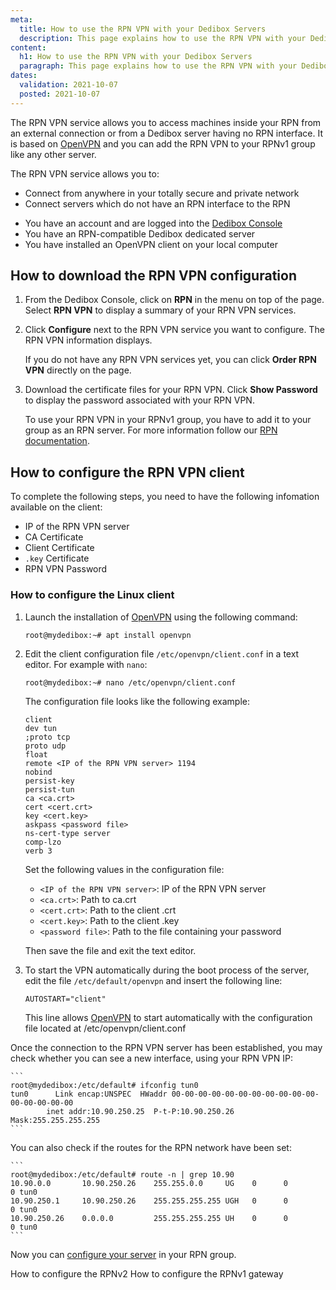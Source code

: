 ```yaml
---
meta:
  title: How to use the RPN VPN with your Dedibox Servers
  description: This page explains how to use the RPN VPN with your Dedibox Servers
content:
  h1: How to use the RPN VPN with your Dedibox Servers
  paragraph: This page explains how to use the RPN VPN with your Dedibox Servers
dates:
  validation: 2021-10-07
  posted: 2021-10-07
---
```


The RPN VPN service allows you to access machines inside your RPN from an external connection or from a Dedibox server having no RPN interface.
It is based on [OpenVPN](/tutorials/install-openvpn/) and you can add the RPN VPN to your RPNv1 group like any other server.

The RPN VPN service allows you to:

* Connect from anywhere in your totally secure and private network    
* Connect servers which do not have an RPN interface to the RPN

<Message type="requirement">

* You have an account and are logged into the [Dedibox Console](https://console.online.net)
* You have an RPN-compatible Dedibox dedicated server
* You have installed an OpenVPN client on your local computer

</Message>


## How to download the RPN VPN configuration

1. From the Dedibox Console, click on **RPN** in the menu on top of the page. Select **RPN VPN** to display a summary of your RPN VPN services.

    <Lightbox src="scaleway-rpn-vpn-01.png" alt="" />

2. Click **Configure** next to the RPN VPN service you want to configure. The RPN VPN information displays.

    <Lightbox src="scaleway-rpn-vpn-02.png" alt="" />

    <Message type="tip">

    If you do not have any RPN VPN services yet, you can click **Order RPN VPN** directly on the page.

    </Message>

3. Download the certificate files for your RPN VPN. Click **Show Password** to display the password associated with your RPN VPN.

    <Lightbox src="scaleway-rpn-vpn-03.png" alt="" />

    <Message type="note">

    To use your RPN VPN in your RPNv1 group, you have to add it to your group as an RPN server. For more information follow our [RPN documentation](/dedibox-network/rpn/quickstart/).

    </Message>

## How to configure the RPN VPN client

<Message type="requirement">

To complete the following steps, you need to have the following infomation available on the client:
  * IP of the RPN VPN server
  * CA Certificate
  * Client Certificate
  * `.key` Certificate
  * RPN VPN Password

</Message>

### How to configure the Linux client

1.  Launch the installation of [OpenVPN](/tutorials/install-openvpn/) using the following command:

    ```
    root@mydedibox:~# apt install openvpn
    ```

2. Edit the client configuration file `/etc/openvpn/client.conf` in a text editor. For example with `nano`: 

    ```
    root@mydedibox:~# nano /etc/openvpn/client.conf
    ```
    
    The configuration file looks like the following example:

    ```
    client
    dev tun
    ;proto tcp
    proto udp
    float
    remote <IP of the RPN VPN server> 1194
    nobind
    persist-key
    persist-tun
    ca <ca.crt>
    cert <cert.crt>
    key <cert.key>
    askpass <password file>
    ns-cert-type server
    comp-lzo
    verb 3
    ```

    Set the following values in the configuration file:

    * `<IP of the RPN VPN server>`: IP of the RPN VPN server
    * `<ca.crt>`: Path to ca.crt
    * `<cert.crt>`: Path to the client .crt
    * `<cert.key>`: Path to the client .key
    * `<password file>`: Path to the file containing your password

    Then save the file and exit the text editor.

3. To start the VPN automatically during the boot process of the server, edit the file `/etc/default/openvpn` and insert the following line:

    ```
    AUTOSTART="client"
    ```

    This line allows [OpenVPN](/tutorials/install-openvpn/) to start automatically with the configuration file located at /etc/openvpn/client.conf

Once the connection to the RPN VPN server has been established, you may check whether you can see a new interface, using your RPN VPN IP:

    ```
    root@mydedibox:/etc/default# ifconfig tun0
    tun0      Link encap:UNSPEC  HWaddr 00-00-00-00-00-00-00-00-00-00-00-00-00-00-00-00  
            inet addr:10.90.250.25  P-t-P:10.90.250.26  Mask:255.255.255.255
    ```

You can also check if the routes for the RPN network have been set:

    ```
    root@mydedibox:/etc/default# route -n | grep 10.90
    10.90.0.0       10.90.250.26    255.255.0.0     UG    0      0        0 tun0
    10.90.250.1     10.90.250.26    255.255.255.255 UGH   0      0        0 tun0
    10.90.250.26    0.0.0.0         255.255.255.255 UH    0      0        0 tun0
    ```

Now you can [configure your server](/dedibox-network/rpn/quickstart/) in your RPN group.

<Navigation title="See Also">
  <PreviousButton to="/dedibox-network/rpn/how-to/configure-rpnv2/">How to configure the RPNv2</PreviousButton>
  <NextButton to="/dedibox-network/rpn/how-to/configure-rpnv1-gateway/">How to configure the RPNv1 gateway</NextButton>
</Navigation>
